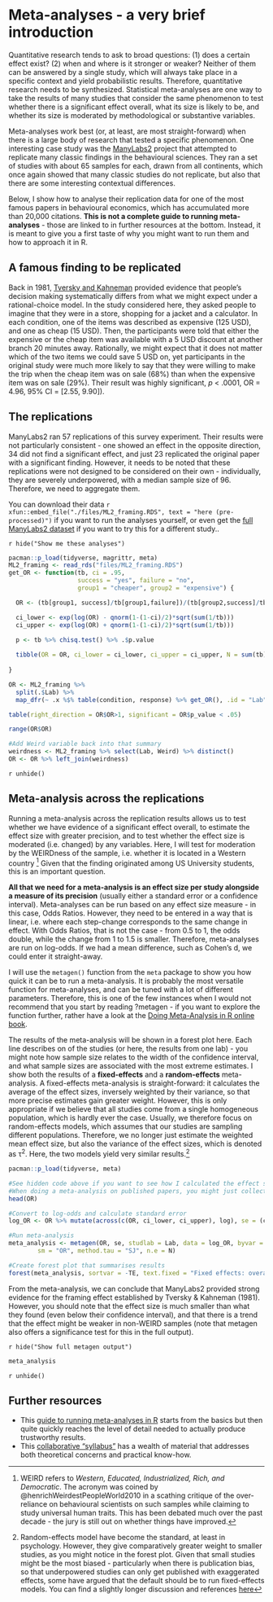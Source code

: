# Meta-analyses - a very brief introduction

Quantitative research tends to ask to broad questions: (1) does a certain effect exist? (2) when and where is it stronger or weaker? Neither of them can be answered by a single study, which will always take place in a specific context and yield probabilistic results. Therefore, quantitative research needs to be synthesized. Statistical meta-analyses are one way to take the results of many studies that consider the same phenomenon to test whether there is a significant effect overall, what its size is likely to be, and whether its size is moderated by methodological or substantive variables.

Meta-analyses work best (or, at least, are most straight-forward) when there is a large body of research that tested a specific phenomenon. One interesting case study was the [ManyLabs2](https://journals-sagepub-com.gold.idm.oclc.org/doi/pdf/10.1177/2515245918810225){target="_blank"} project that attempted to replicate many classic findings in the behavioural sciences. They ran a set of studies with about 65 samples for each, drawn from all continents, which once again showed that many classic studies do not replicate, but also that there are some interesting contextual differences.

Below, I show how to analyse their replication data for one of the most famous papers in behavioural economics, which has accumulated more than 20,000 citations. **This is not a complete guide to running meta-analyses** - those are linked to in further resources at the bottom. Instead, it is meant to give you a first taste of why you might want to run them and how to approach it in R.

## A famous finding to be replicated

Back in 1981, [Tversky and Kahneman](https://science.sciencemag.org/content/sci/211/4481/453.full.pdf?casa_token=jLVtwVMB_-4AAAAA:Q433DznZmNyEY-UFd9syhJ1imhxSPYYNoqVcNp31Fxi2hS49xP62auJu4_CIZ3gb3dda80YQ6KviU2c){target="_blank"} provided evidence that people's decision making systematically differs from what we might expect under a rational-choice model. In the study considered here, they asked people to imagine that they were in a store, shopping for a jacket and a calculator. In each condition, one of the items was described as expensive (125 USD), and one as cheap (15 USD). Then, the participants were told that either the expensive or the cheap item was available with a 5 USD discount at another branch 20 minutes away. Rationally, we might expect that it does not matter which of the two items we could save 5 USD on, yet participants in the original study were much more likely to say that they were willing to make the trip when the cheap item was on sale (68%) than when the expensive item was on sale (29%). Their result was highly significant, *p* < .0001, OR = 4.96, 95% CI = [2.55, 9.90]).

## The replications

ManyLabs2 ran 57 replications of this survey experiment. Their results were not particularly consistent - one showed an effect in the opposite direction, 34 did not find a significant effect, and just 23 replicated the original paper with a significant finding. However, it needs to be noted that these replications were not designed to be considered on their own - individually, they are severely underpowered, with a median sample size of 96. Therefore, we need to aggregate them.

You can download their data `r xfun::embed_file("./files/ML2_framing.RDS", text = "here (pre-processed)")` if you want to run the analyses yourself, or even get the [full ManyLabs2 dataset](https://osf.io/fanre/){target="_blank"} if you want to try this for a different study..

`r hide("Show me these analyses")`

```r
pacman::p_load(tidyverse, magrittr, meta)
ML2_framing <- read_rds("files/ML2_framing.RDS")
get_OR <- function(tb, ci = .95, 
                   success = "yes", failure = "no", 
                   group1 = "cheaper", group2 = "expensive") {

  OR <- (tb[group1, success]/tb[group1,failure])/(tb[group2,success]/tb[group2,failure])

  ci_lower <- exp(log(OR) - qnorm(1-(1-ci)/2)*sqrt(sum(1/tb)))
  ci_upper <- exp(log(OR) + qnorm(1-(1-ci)/2)*sqrt(sum(1/tb)))

  p <- tb %>% chisq.test() %>% .$p.value
  
  tibble(OR = OR, ci_lower = ci_lower, ci_upper = ci_upper, N = sum(tb), p_value = p)
  
}

OR <- ML2_framing %>%
  split(.$Lab) %>%
  map_dfr(~ .x %$% table(condition, response) %>% get_OR(), .id = "Lab")

table(right_direction = OR$OR>1, significant = OR$p_value < .05)

range(OR$OR)

#Add Weird variable back into that summary
weirdness <- ML2_framing %>% select(Lab, Weird) %>% distinct()
OR <- OR %>% left_join(weirdness)


```


`r unhide()`


## Meta-analysis across the replications

Running a meta-analysis across the replication results allows us to test whether we have evidence of a significant effect overall, to estimate the effect size with greater precision, and to test whether the effect size is moderated (i.e. changed) by any variables. Here, I will test for moderation by the WEIRDness of the sample, i.e. whether it is located in a Western country ^[WEIRD refers to *Western, Educated, Industrialized, Rich, and Democratic*. The acronym was coined by @henrichWeirdestPeopleWorld2010 in a scathing critique of the over-reliance on behavioural scientists on such samples while claiming to study universal human traits. This has been debated much over the past decade - the jury is still out on whether things have improved.]
Given that the finding originated among US University students, this is an important question.

**All that we need for a meta-analysis is an effect size per study alongside a measure of its precision** (usually either a standard error or a confidence interval). Meta-analyses can be run based on any effect size measure - in this case, Odds Ratios. However, they need to be entered in a way that is linear, i.e. where each step-change corresponds to the same change in effect. With Odds Ratios, that is not the case - from 0.5 to 1, the odds double, while the change from 1 to 1.5 is smaller. Therefore, meta-analyses are run on log-odds. If we had a mean difference, such as Cohen's d, we could enter it straight-away.

I will use the `metagen()` function from the `meta` package to show you how quick it can be to run a meta-analysis. It is probably the most versatile function for meta-analyses, and can be tuned with a lot of different parameters. Therefore, this is one of the few instances when I would not recommend that you start by reading ?metagen - if you want to explore the function further, rather have a look at the [Doing Meta-Analysis in R online book](https://bookdown.org/MathiasHarrer/Doing_Meta_Analysis_in_R){target="_blank"}.

The results of the meta-analysis will be shown in a forest plot here. Each line describes on of the studies (or here, the results from one lab) - you might note how sample size relates to the width of the confidence interval, and what sample sizes are associated with the most extreme estimates. I show both the results of a **fixed-effects** and a **random-effects** meta-analysis. A fixed-effects meta-analysis is straight-forward: it calculates the average of the effect sizes, inversely weighted by their variance, so that more precise estimates gain greater weight. However, this is only appropriate if we believe that all studies come from a single homogeneous population, which is hardly ever the case. Usually, we therefore focus on random-effects models, which assumes that our studies are sampling different populations. Therefore, we no longer just estimate the weighted mean effect size, but also the variance of the effect sizes, which is denoted as &tau;<sup>2</sup>. Here, the two models yield very similar results.^[Random-effects model have become the standard, at least in psychology. However, they give comparatively greater weight to smaller studies, as you might notice in the forest plot. Given that small studies might be the most biased - particularly when there is publication bias, so that underpowered studies can only get published with exaggerated effects, some have argued that the default should be to run fixed-effects models. You can find a slightly longer discussion and references [here](https://bookdown.org/MathiasHarrer/Doing_Meta_Analysis_in_R/random.html)]

```r
pacman::p_load(tidyverse, meta)

#See hidden code above if you want to see how I calculated the effect size per sample based on the full ManyLabs2 dataset. 
#When doing a meta-analysis on published papers, you might just collect this kind of information from each paper in a spreadsheet
head(OR)
```


```r
#Convert to log-odds and calculate standard error
log_OR <- OR %>% mutate(across(c(OR, ci_lower, ci_upper), log), se = (ci_upper - ci_lower)/(2*qnorm(.975)))

#Run meta-analysis
meta_analysis <- metagen(OR, se, studlab = Lab, data = log_OR, byvar = Weird,
        sm = "OR", method.tau = "SJ", n.e = N)

#Create forest plot that summarises results
forest(meta_analysis, sortvar = -TE, text.fixed = "Fixed effects: overall estimate", text.random = "Random effects: overall estimate", leftcols = c("studlab", "n.e"), leftlabs = c("Lab", "N"))
```

From the meta-analysis, we can conclude that ManyLabs2 provided strong evidence for the framing effect established by Tversky & Kahneman (1981). However, you should note that the effect size is much smaller than what they found (even below their confidence interval), and that there is a trend that the effect might be weaker in non-WEIRD samples (note that metagen also offers a significance test for this in the full output).

`r hide("Show full metagen output")`

```r
meta_analysis
```


`r unhide()`


## Further resources {#further-resources-meta}

* This [guide to running meta-analyses in R](https://bookdown.org/MathiasHarrer/Doing_Meta_Analysis_in_R/){target="_blank"} starts from the basics but then quite quickly reaches the level of detail needed to actually produce trustworthy results.
* This [collaborative "syllabus"](http://mgto.org/metaanalysissyllabus){target="_blank"} has a wealth of material that addresses both theoretical concerns and practical know-how. 